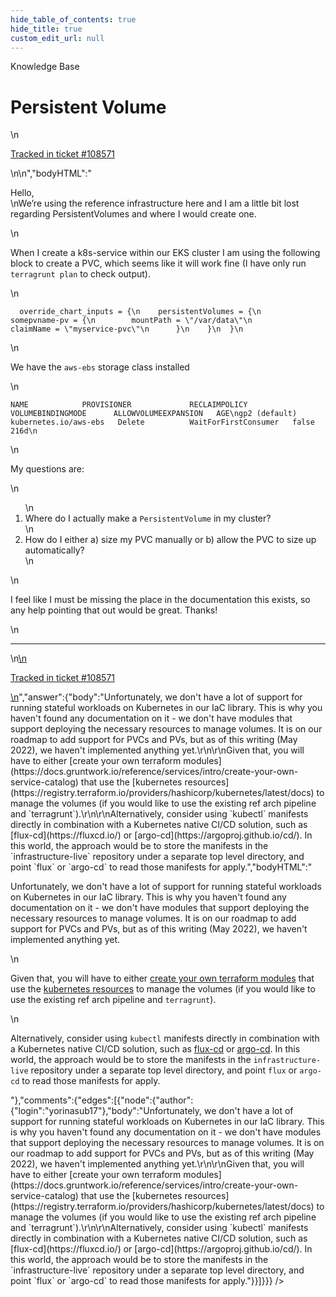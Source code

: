 ```yaml
---
hide_table_of_contents: true
hide_title: true
custom_edit_url: null
---
```



<CenterLayout>
<span class="title">Knowledge Base</span>
<h1>Persistent Volume</h1>
<GitHub json={{"id":"D_kwDOF8slf84APftf","number":410,"author":{"login":"andrew-thyng-akido"},"title":"Persistent Volume","body":"\nHello, \r\nWe’re using the reference infrastructure here and I am a little bit lost regarding PersistentVolumes and where I would create one.\r\n\r\nWhen I create a k8s-service within our EKS cluster I am using the following block to create a PVC, which seems like it will work fine (I have only run `terragrunt plan` to check output).\r\n```\r\n  override_chart_inputs = {\r\n    persistentVolumes = {\r\n      somepvname-pv = {\r\n        mountPath = \"/var/data\"\r\n        claimName = \"myservice-pvc\"\r\n      }\r\n    }\r\n  }\r\n```\r\n\r\nWe have the `aws-ebs` storage class installed \r\n\r\n```\r\nNAME            PROVISIONER             RECLAIMPOLICY   VOLUMEBINDINGMODE      ALLOWVOLUMEEXPANSION   AGE\r\ngp2 (default)   kubernetes.io/aws-ebs   Delete          WaitForFirstConsumer   false                  216d\r\n```\r\n\r\nMy questions are:\r\n1. Where do I actually make a `PersistentVolume` in my cluster?\r\n2. How do I either a) size my PVC manually or b) allow the PVC to size up automatically?\r\n\r\nI feel like I must be missing the place in the documentation this exists, so any help pointing that out would be great. Thanks!\n\n---\n\n<ins datetime=\"2022-05-09T16:20:57Z\">\n  <p><a href=\"https://support.gruntwork.io/hc/requests/108571\">Tracked in ticket #108571</a></p>\n</ins>\n","bodyHTML":"<p dir=\"auto\">Hello,<br>\nWe’re using the reference infrastructure here and I am a little bit lost regarding PersistentVolumes and where I would create one.</p>\n<p dir=\"auto\">When I create a k8s-service within our EKS cluster I am using the following block to create a PVC, which seems like it will work fine (I have only run <code class=\"notranslate\">terragrunt plan</code> to check output).</p>\n<div class=\"snippet-clipboard-content notranslate position-relative overflow-auto\" data-snippet-clipboard-copy-content=\"  override_chart_inputs = {\n    persistentVolumes = {\n      somepvname-pv = {\n        mountPath = &quot;/var/data&quot;\n        claimName = &quot;myservice-pvc&quot;\n      }\n    }\n  }\"><pre class=\"notranslate\"><code>  override_chart_inputs = {\n    persistentVolumes = {\n      somepvname-pv = {\n        mountPath = \"/var/data\"\n        claimName = \"myservice-pvc\"\n      }\n    }\n  }\n</code></pre></div>\n<p dir=\"auto\">We have the <code class=\"notranslate\">aws-ebs</code> storage class installed</p>\n<div class=\"snippet-clipboard-content notranslate position-relative overflow-auto\" data-snippet-clipboard-copy-content=\"NAME            PROVISIONER             RECLAIMPOLICY   VOLUMEBINDINGMODE      ALLOWVOLUMEEXPANSION   AGE\ngp2 (default)   kubernetes.io/aws-ebs   Delete          WaitForFirstConsumer   false                  216d\"><pre class=\"notranslate\"><code>NAME            PROVISIONER             RECLAIMPOLICY   VOLUMEBINDINGMODE      ALLOWVOLUMEEXPANSION   AGE\ngp2 (default)   kubernetes.io/aws-ebs   Delete          WaitForFirstConsumer   false                  216d\n</code></pre></div>\n<p dir=\"auto\">My questions are:</p>\n<ol dir=\"auto\">\n<li>Where do I actually make a <code class=\"notranslate\">PersistentVolume</code> in my cluster?</li>\n<li>How do I either a) size my PVC manually or b) allow the PVC to size up automatically?</li>\n</ol>\n<p dir=\"auto\">I feel like I must be missing the place in the documentation this exists, so any help pointing that out would be great. Thanks!</p>\n<hr>\n<ins datetime=\"2022-05-09T16:20:57Z\">\n  <p dir=\"auto\"><a href=\"https://support.gruntwork.io/hc/requests/108571\" rel=\"nofollow\">Tracked in ticket #108571</a></p>\n</ins>","answer":{"body":"Unfortunately, we don't have a lot of support for running stateful workloads on Kubernetes in our IaC library. This is why you haven't found any documentation on it - we don't have modules that support deploying the necessary resources to manage volumes. It is on our roadmap to add support for PVCs and PVs, but as of this writing (May 2022), we haven't implemented anything yet.\r\n\r\nGiven that, you will have to either [create your own terraform modules](https://docs.gruntwork.io/reference/services/intro/create-your-own-service-catalog) that use the [kubernetes resources](https://registry.terraform.io/providers/hashicorp/kubernetes/latest/docs) to manage the volumes (if you would like to use the existing ref arch pipeline and `terragrunt`).\r\n\r\nAlternatively, consider using `kubectl` manifests directly in combination with a Kubernetes native CI/CD solution, such as [flux-cd](https://fluxcd.io/) or [argo-cd](https://argoproj.github.io/cd/). In this world, the approach would be to store the manifests in the `infrastructure-live` repository under a separate top level directory, and point `flux` or `argo-cd` to read those manifests for apply.","bodyHTML":"<p dir=\"auto\">Unfortunately, we don't have a lot of support for running stateful workloads on Kubernetes in our IaC library. This is why you haven't found any documentation on it - we don't have modules that support deploying the necessary resources to manage volumes. It is on our roadmap to add support for PVCs and PVs, but as of this writing (May 2022), we haven't implemented anything yet.</p>\n<p dir=\"auto\">Given that, you will have to either <a href=\"https://docs.gruntwork.io/reference/services/intro/create-your-own-service-catalog\" rel=\"nofollow\">create your own terraform modules</a> that use the <a href=\"https://registry.terraform.io/providers/hashicorp/kubernetes/latest/docs\" rel=\"nofollow\">kubernetes resources</a> to manage the volumes (if you would like to use the existing ref arch pipeline and <code class=\"notranslate\">terragrunt</code>).</p>\n<p dir=\"auto\">Alternatively, consider using <code class=\"notranslate\">kubectl</code> manifests directly in combination with a Kubernetes native CI/CD solution, such as <a href=\"https://fluxcd.io/\" rel=\"nofollow\">flux-cd</a> or <a href=\"https://argoproj.github.io/cd/\" rel=\"nofollow\">argo-cd</a>. In this world, the approach would be to store the manifests in the <code class=\"notranslate\">infrastructure-live</code> repository under a separate top level directory, and point <code class=\"notranslate\">flux</code> or <code class=\"notranslate\">argo-cd</code> to read those manifests for apply.</p>"},"comments":{"edges":[{"node":{"author":{"login":"yorinasub17"},"body":"Unfortunately, we don't have a lot of support for running stateful workloads on Kubernetes in our IaC library. This is why you haven't found any documentation on it - we don't have modules that support deploying the necessary resources to manage volumes. It is on our roadmap to add support for PVCs and PVs, but as of this writing (May 2022), we haven't implemented anything yet.\r\n\r\nGiven that, you will have to either [create your own terraform modules](https://docs.gruntwork.io/reference/services/intro/create-your-own-service-catalog) that use the [kubernetes resources](https://registry.terraform.io/providers/hashicorp/kubernetes/latest/docs) to manage the volumes (if you would like to use the existing ref arch pipeline and `terragrunt`).\r\n\r\nAlternatively, consider using `kubectl` manifests directly in combination with a Kubernetes native CI/CD solution, such as [flux-cd](https://fluxcd.io/) or [argo-cd](https://argoproj.github.io/cd/). In this world, the approach would be to store the manifests in the `infrastructure-live` repository under a separate top level directory, and point `flux` or `argo-cd` to read those manifests for apply."}}]}}} />

</CenterLayout>
  

<!-- ##DOCS-SOURCER-START
{
  "sourcePlugin": "github-discussions",
  "hash": "d799e945aeeb74cd939808503448a792"
}
##DOCS-SOURCER-END -->
